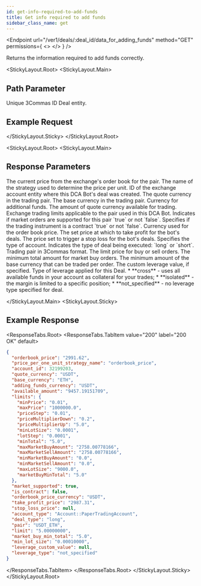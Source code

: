 ```yaml
---
id: get-info-required-to-add-funds
title: Get info required to add funds
sidebar_class_name: get
---
```




<Endpoint
  url="/ver1/deals/:deal_id/data_for_adding_funds"
  method="GET"
  permissions={
    <>
      <Permission title="Permission" description="BOTS_READ" />
      <Permission title="Security" description="SIGNED" />
    </>
  }
/>

Returns the information required to add funds correctly.

<Separator />

<StickyLayout.Root>
<StickyLayout.Main>

## Path Parameter

<ApiParam name='deal_id' type='integer' id="deal_id" required>
  Unique 3Commas ID Deal entity.
</ApiParam>
</StickyLayout.Main>
<StickyLayout.Sticky>

## Example Request

<NoContentEndpoint method="GET" endpoint="/ver1/deals/2295655961/data_for_adding_funds" />

</StickyLayout.Sticky>
</StickyLayout.Root>

<StickyLayout.Root>
<StickyLayout.Main>

## Response Parameters
<CollapsibleApiParam name="orderbook_price" type="string" id="orderbook_price">
   The current price from the exchange's order book for the pair.
</CollapsibleApiParam>

<CollapsibleApiParam name="price_per_one_unit_strategy_name" type="string" id="price_per_one_unit_strategy_name">
   The name of the strategy used to determine the price per unit.
</CollapsibleApiParam>

<CollapsibleApiParam name="account_id" type="integer" id="account_id">
   ID of the exchange account entity where this DCA Bot's deal was created.
</CollapsibleApiParam>

<CollapsibleApiParam name="quote_currency" type="string" id="quote_currency">
   The quote currency in the trading pair.
</CollapsibleApiParam>

<CollapsibleApiParam name="base_currency" type="string" id="base_currency">
   The base currency in the trading pair.
</CollapsibleApiParam>

<CollapsibleApiParam name="adding_funds_currency" type="string" id="adding_funds_currency">
   Currency for additional funds.
</CollapsibleApiParam>

<CollapsibleApiParam name="available_amount" type="string" id="available_amount">
   The amount of quote currency available for trading.
</CollapsibleApiParam>

<CollapsibleApiParam name="limits" type="object" id="limits">
   Exchange trading limits applicable to the pair used in this DCA Bot.
</CollapsibleApiParam>

<CollapsibleApiParam name="market_supported" type="boolean" id="market_supported">
   Indicates if market orders are supported for this pair `true` or not `false`.
</CollapsibleApiParam>

<CollapsibleApiParam name="is_contract" type="boolean" id="is_contract">
   Specifies if the trading instrument is a contract `true` or not `false`.
</CollapsibleApiParam>

<CollapsibleApiParam name="orderbook_price_currency" type="string" id="orderbook_price_currency">
   Currency used for the order book price.
</CollapsibleApiParam>

<CollapsibleApiParam name="take_profit_price" type="string" id="take_profit_price">
   The set price at which to take profit for the bot's deals.
</CollapsibleApiParam>

<CollapsibleApiParam name="stop_loss_price" type="string" id="stop_loss_price">
   The price set to trigger a stop loss for the bot's deals.
</CollapsibleApiParam>

<CollapsibleApiParam name="account_type" type="string" id="account_type">
   Specifies the type of account.
</CollapsibleApiParam>

<CollapsibleApiParam name="deal_type" type="string" id="deal_type">
   Indicates the type of deal being executed: `long` or `short`.
</CollapsibleApiParam>

<CollapsibleApiParam name="pair" type="string" id="pair">
   Trading pair in 3Commas format.
</CollapsibleApiParam>

<CollapsibleApiParam name="limit" type="string" id="limit">
   The limit price for buy or sell orders.
</CollapsibleApiParam>

<CollapsibleApiParam name="market_buy_min_total" type="string" id="market_buy_min_total">
   The minimum total amount for market buy orders.
</CollapsibleApiParam>

<CollapsibleApiParam name="min_lot_size" type="string" id="min_lot_size">
   The minimum amount of the base currency that can be traded per order.
</CollapsibleApiParam>

<CollapsibleApiParam name="leverage_custom_value" type="string" id="leverage_custom_value">
  The custom leverage value, if specified.
</CollapsibleApiParam>   
   
<CollapsibleApiParam name="leverage_type" type="string" id="paleverage_typeir">
  Type of leverage applied for this Deal.
   <CollapsibleNestedParams openName="Hide allowed values" collapsedName="Show allowed values">
       * **cross** - uses all available funds in your account as collateral for your trades;
      * **isolated** - the margin is limited to a specific position;
      * **not_specified** - no leverage type specified for deal.
    </CollapsibleNestedParams>
</CollapsibleApiParam>
   
</StickyLayout.Main>
<StickyLayout.Sticky>

## Example Response

<ResponseTabs.Root>
<ResponseTabs.TabItem value="200" label="200 OK" default>

```json
{
  "orderbook_price": "2991.62",
  "price_per_one_unit_strategy_name": "orderbook_price",
  "account_id": 32199203,
  "quote_currency": "USDT",
  "base_currency": "ETH",
  "adding_funds_currency": "USDT",
  "available_amount": "9457.19151709",
  "limits": {
    "minPrice": "0.01",
    "maxPrice": "1000000.0",
    "priceStep": "0.01",
    "priceMultiplierDown": "0.2",
    "priceMultiplierUp": "5.0",
    "minLotSize": "0.0001",
    "lotStep": "0.0001",
    "minTotal": "5.0",
    "maxMarketBuyAmount": "2758.00778166",
    "maxMarketSellAmount": "2758.00778166",
    "minMarketBuyAmount": "0.0",
    "minMarketSellAmount": "0.0",
    "maxLotSize": "9000.0",
    "marketBuyMinTotal": "5.0"
  },
  "market_supported": true,
  "is_contract": false,
  "orderbook_price_currency": "USDT",
  "take_profit_price": "2987.31",
  "stop_loss_price": null,
  "account_type": "Account::PaperTradingAccount",
  "deal_type": "long",
  "pair": "USDT_ETH",
  "limit": "5.00000000",
  "market_buy_min_total": "5.0",
  "min_lot_size": "0.00010000",
  "leverage_custom_value": null,
  "leverage_type": "not_specified"
}
```
</ResponseTabs.TabItem>
</ResponseTabs.Root>
</StickyLayout.Sticky>
</StickyLayout.Root>